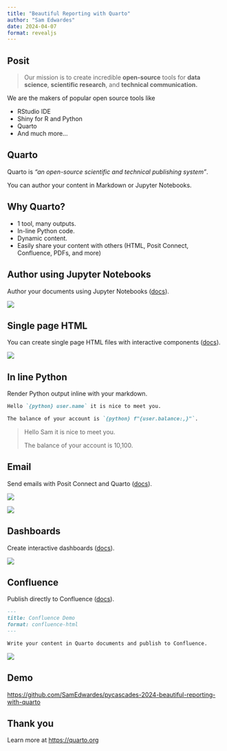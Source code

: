 ```yaml
---
title: "Beautiful Reporting with Quarto"
author: "Sam Edwardes"
date: 2024-04-07
format: revealjs
---
```


## Posit

> Our mission is to create incredible **open-source** tools for **data science**, **scientific research**, and **technical communication.**

We are the makers of popular open source tools like

- RStudio IDE
- Shiny for R and Python
- Quarto
- And much more...

## Quarto

Quarto is *"an open-source scientific and technical publishing system"*.

You can author your content in Markdown or Jupyter Notebooks.

## Why Quarto?

- 1 tool, many outputs.
- In-line Python code.
- Dynamic content.
- Easily share your content with others (HTML, Posit Connect, Confluence, PDFs, and more)

## Author using Jupyter Notebooks

Author your documents using Jupyter Notebooks ([docs](https://quarto.org/docs/computations/python.html#jupyter-lab)).

![](imgs/author-using-jupy.png)

## Single page HTML

You can create single page HTML files with interactive components ([docs](https://quarto.org/docs/output-formats/html-basics.html)).

![](imgs/single-page-html.png)

## In line Python

Render Python output inline with your markdown.

```markdown
Hello `{python} user.name` it is nice to meet you.

The balance of your account is `{python} f"{user.balance:,}"`.
```

> Hello Sam it is nice to meet you.
>
> The balance of your account is 10,100.

## Email

Send emails with Posit Connect and Quarto ([docs](https://quarto.org/docs/prerelease/1.4/email.html)).

![](imgs/email.png)

![](imgs/email-code.png)

## Dashboards

Create interactive dashboards ([docs](https://quarto.org/docs/dashboards/)).

![](imgs/dashboards.png)

## Confluence

Publish directly to Confluence ([docs](https://quarto.org/docs/publishing/confluence.html)).

```markdown
---
title: Confluence Demo
format: confluence-html
---

Write your content in Quarto documents and publish to Confluence.
```

![](imgs/confluence.png)


## Demo

<https://github.com/SamEdwardes/pycascades-2024-beautiful-reporting-with-quarto>

## Thank you

Learn more at <https://quarto.org>
